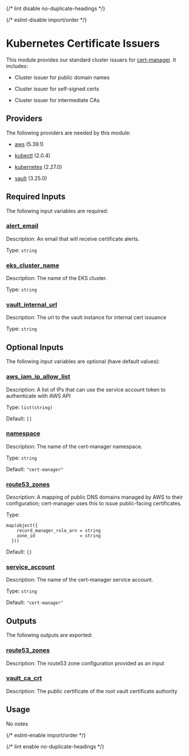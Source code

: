 
{/* lint disable no-duplicate-headings */}

{/* eslint-disable import/order */}

<ModuleHeader name="kube_cert_issuers" sourceHref="https://github.com/Panfactum/stack/tree/__PANFACTUM_VERSION_EDGE__/packages/infrastructure/kube_cert_issuers" status="stable" type="direct" />

# Kubernetes Certificate Issuers

This module provides our standard cluster issuers for [cert-manager](https://cert-manager.io/). It includes:

* Cluster issuer for public domain names

* Cluster issuer for self-signed certs

* Cluster issuer for intermediate CAs

## Providers

The following providers are needed by this module:

* [aws](https://registry.terraform.io/providers/hashicorp/aws/5.39.1/docs) (5.39.1)

* [kubectl](#requirement_kubectl) (2.0.4)

* [kubernetes](https://registry.terraform.io/providers/hashicorp/kubernetes/2.27.0/docs) (2.27.0)

* [vault](https://registry.terraform.io/providers/hashicorp/vault/3.25.0/docs) (3.25.0)

## Required Inputs

The following input variables are required:

### <a name="input_alert_email" /> [alert\_email](#input_alert_email)

Description: An email that will receive certificate alerts.

Type: `string`

### <a name="input_eks_cluster_name" /> [eks\_cluster\_name](#input_eks_cluster_name)

Description: The name of the EKS cluster.

Type: `string`

### <a name="input_vault_internal_url" /> [vault\_internal\_url](#input_vault_internal_url)

Description: The url to the vault instance for internal cert issuance

Type: `string`

## Optional Inputs

The following input variables are optional (have default values):

### <a name="input_aws_iam_ip_allow_list" /> [aws\_iam\_ip\_allow\_list](#input_aws_iam_ip_allow_list)

Description: A list of IPs that can use the service account token to authenticate with AWS API

Type: `list(string)`

Default: `[]`

### <a name="input_namespace" /> [namespace](#input_namespace)

Description: The name of the cert-manager namespace.

Type: `string`

Default: `"cert-manager"`

### <a name="input_route53_zones" /> [route53\_zones](#input_route53_zones)

Description: A mapping of public DNS domains managed by AWS to their configuration; cert-manager uses this to issue public-facing certificates.

Type:

```hcl
map(object({
    record_manager_role_arn = string
    zone_id                 = string
  }))
```

Default: `{}`

### <a name="input_service_account" /> [service\_account](#input_service_account)

Description: The name of the cert-manager service account.

Type: `string`

Default: `"cert-manager"`

## Outputs

The following outputs are exported:

### <a name="output_route53_zones" /> [route53\_zones](#output_route53_zones)

Description: The route53 zone configuration provided as an input

### <a name="output_vault_ca_crt" /> [vault\_ca\_crt](#output_vault_ca_crt)

Description: The public certificate of the root vault certificate authority

## Usage

No notes

{/* eslint-enable import/order */}

{/* lint enable no-duplicate-headings */}
